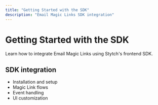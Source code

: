 ```yaml
---
title: "Getting Started with the SDK"
description: "Email Magic Links SDK integration"
---
```


# Getting Started with the SDK

Learn how to integrate Email Magic Links using Stytch's frontend SDK.

## SDK integration

- Installation and setup
- Magic Link flows
- Event handling
- UI customization
